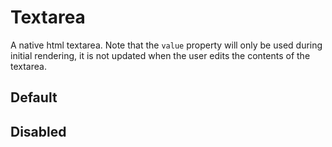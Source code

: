 

<Meta title="Design System/Primitives/Radio" />

# Textarea

A native html textarea. Note that the `value` property will only be used during initial rendering, it is not updated when the user edits the contents of the textarea.

## Default
<Canvas>
	<Story story={Stories.Default} name="Default" />
</Canvas>

## Disabled
<Canvas>
	<Story story={Stories.Disabled} name="Disabled" />
</Canvas>
